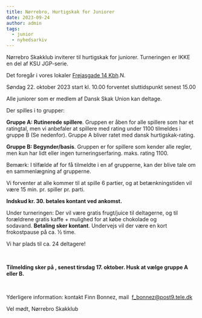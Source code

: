 ```yaml
---
title: Nørrebro, Hurtigskak for Juniorer
date: 2023-09-24
author: admin
tags:
  - junior
  - nyhedsarkiv
---
```

Nørrebro Skakklub inviterer til hurtigskak for juniorer. Turneringen er IKKE en del af KSU JGP-serie.

Det foregår i vores lokaler [Frejasgade 14 Kbh](https://www.google.com/maps/search/Frejasgade+14+Kbh?entry=gmail&source=g).N. 

Søndag 22. oktober 2023 start kl. 10.00 forventet sluttidspunkt senest 15.00

Alle juniorer som er medlem af Dansk Skak Union kan deltage.

Der spilles i to grupper:

**Gruppe A: Rutinerede spillere**. Gruppen er åben for alle spillere som har et ratingtal, men vi anbefaler at spillere med rating under 1100 tilmeldes i gruppe B (Se nedenfor). Gruppe A bliver ratet med dansk hurtigskak-rating. 

**Gruppe B: Begynder/basis**. Gruppen er for spillere som kender alle regler, men kun har lidt eller ingen turneringserfaring. maks. rating 1100.

Bemærk: I tilfælde af for få tilmeldte i en af grupperne, kan der blive tale om en sammenlægning af grupperne. 

Vi forventer at alle kommer til at spille 6 partier, og at betænkningstiden vil være 15 min. pr. spiller pr. parti.

**Indskud kr. 30. betales kontant ved ankomst.**



Under turneringen: Der vil være gratis frugt/juice til deltagerne, og til forældrene gratis kaffe + mulighed for at købe chokolade og sodavand. **Betaling sker kontant**. Undervejs vil der være en kort frokostpause på ca. ½ time.
 

Vi har plads til ca. 24 deltagere!

 

**Tilmelding sker på , senest tirsdag 17. oktober. Husk at vælge gruppe A eller B.**

 

Yderligere information: kontakt Finn Bonnez, mail  [f_bonnez@post9.tele.dk](mailto:f_bonnez@post9.tele.dk)

Vel mødt, Nørrebro Skakklub
